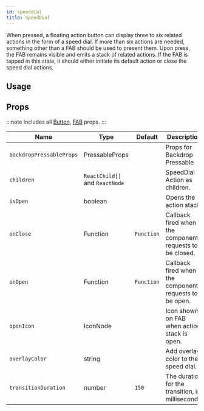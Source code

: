 ```yaml
---
id: speeddial
title: SpeedDial
---
```



When pressed, a floating action button can display three to six related actions in the form of a speed dial.
If more than six actions are needed, something other than a FAB should be used to present them.
Upon press, the FAB remains visible and emits a stack of related actions.
If the FAB is tapped in this state, it should either initiate its default action or close the speed dial actions.

## Usage

<Usage />

## Props

:::note
Includes all [Button](/docs/documentation/button#props), [FAB](/docs/documentation/fab#props) props.
:::

<div class='table-responsive'>

| Name                     | Type                           | Default    | Description                                              |
| ------------------------ | ------------------------------ | ---------- | -------------------------------------------------------- |
| `backdropPressableProps` | PressableProps                 |            | Props for Backdrop Pressable                             |
| `children`               | `ReactChild[]` and `ReactNode` |            | SpeedDial Action as children.                            |
| `isOpen`                 | boolean                        |            | Opens the action stack.                                  |
| `onClose`                | Function                       | `Function` | Callback fired when the component requests to be closed. |
| `onOpen`                 | Function                       | `Function` | Callback fired when the component requests to be open.   |
| `openIcon`               | IconNode                       |            | Icon shown on FAB when action stack is open.             |
| `overlayColor`           | string                         |            | Add overlay color to the speed dial.                     |
| `transitionDuration`     | number                         | `150`      | The duration for the transition, in milliseconds.        |

</div>

